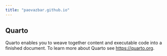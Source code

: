 ```yaml
---
title: "paovazbar.github.io"
---
```


## Quarto

Quarto enables you to weave together content and executable code into a finished document. To learn more about Quarto see <https://quarto.org>.
